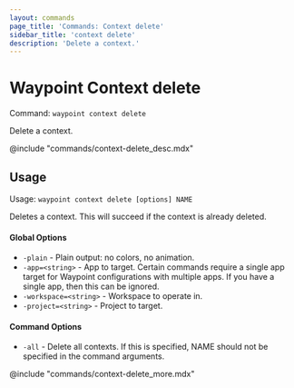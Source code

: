 ```yaml
---
layout: commands
page_title: 'Commands: Context delete'
sidebar_title: 'context delete'
description: 'Delete a context.'
---
```


# Waypoint Context delete

Command: `waypoint context delete`

Delete a context.

@include "commands/context-delete_desc.mdx"

## Usage

Usage: `waypoint context delete [options] NAME`

Deletes a context. This will succeed if the context is already deleted.

#### Global Options

- `-plain` - Plain output: no colors, no animation.
- `-app=<string>` - App to target. Certain commands require a single app target for Waypoint configurations with multiple apps. If you have a single app, then this can be ignored.
- `-workspace=<string>` - Workspace to operate in.
- `-project=<string>` - Project to target.

#### Command Options

- `-all` - Delete all contexts. If this is specified, NAME should not be specified in the command arguments.

@include "commands/context-delete_more.mdx"
